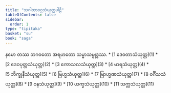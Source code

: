 ```yaml
---
title: "သဂါထာဝဂ္ဂသံယုတ္တပါဠိ"
tableOfContents: false
sidebar:
  order: 1
type: "tipitaka"
basket: "su"
book: "saga"
---
```


<Paragraph number="1" type="center" book="saga">
နမော တဿ ဘဂဝတော အရဟတော သမ္မာသမ္ဗုဒ္ဓဿ.

</Paragraph>

<TableOfContents book="saga">
* [1 ဒေဝတာသံယုတ္တ](1)
* [2 ဒေဝပုတ္တသံယုတ္တ](2)
* [3 ကောသလသံယုတ္တ](3)
* [4 မာရသံယုတ္တ](4)
* [5 ဘိက္ခုနီသံယုတ္တ](5)
* [6 ဗြဟ္မသံယုတ္တ](6)
* [7 ဗြာဟ္မဏသံယုတ္တ](7)
* [8 ဝင်္ဂီသသံယုတ္တ](8)
* [9 ဝနသံယုတ္တ](9)
* [10 ယက္ခသံယုတ္တ](10)
* [11 သက္ကသံယုတ္တ](11)
</TableOfContents>